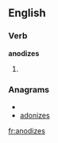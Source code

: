 ==English==

===Verb===
'''anodizes'''

# {{third-person singular of|[[anodize]]}}

===Anagrams===
* {{alphagram|adeinosz}}
* [[adonizes#English|adonizes]]

[[fr:anodizes]]